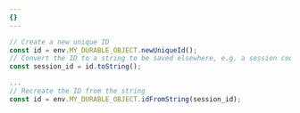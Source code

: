 ```yaml
---
{}
---
```


```js
// Create a new unique ID
const id = env.MY_DURABLE_OBJECT.newUniqueId();
// Convert the ID to a string to be saved elsewhere, e.g. a session cookie
const session_id = id.toString();

...
// Recreate the ID from the string
const id = env.MY_DURABLE_OBJECT.idFromString(session_id);
```
